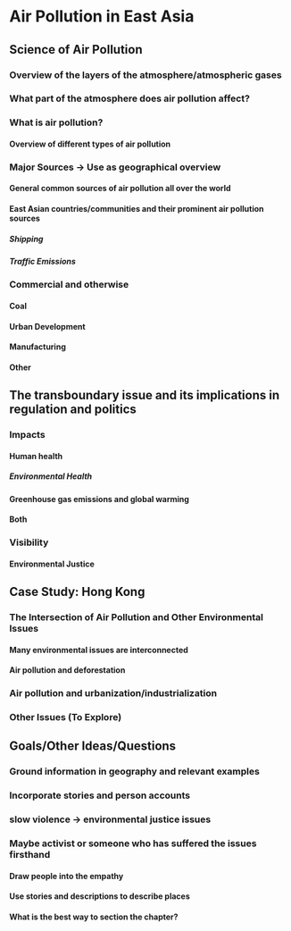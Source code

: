 # Air Pollution in East Asia

## Science of Air Pollution

### Overview of the layers of the atmosphere/atmospheric gases

### What part of the atmosphere does air pollution affect?

### What is air pollution?

#### Overview of different types of air pollution

### Major Sources → Use as geographical overview

#### General common sources of air pollution all over the world

#### East Asian countries/communities and their prominent air pollution sources

##### Shipping

##### Traffic Emissions

### Commercial and otherwise

#### Coal

#### Urban Development

#### Manufacturing

#### Other

## The transboundary issue and its implications in regulation and politics

### Impacts

#### Human health

##### Environmental Health

#### Greenhouse gas emissions and global warming

#### Both

### Visibility

#### Environmental Justice

## Case Study: Hong Kong

### The Intersection of Air Pollution and Other Environmental Issues

#### Many environmental issues are interconnected

#### Air pollution and deforestation

### Air pollution and urbanization/industrialization

### Other Issues (To Explore)

## Goals/Other Ideas/Questions

### Ground information in geography and relevant examples

### Incorporate stories and person accounts

### slow violence → environmental justice issues

### Maybe activist or someone who has suffered the issues firsthand

#### Draw people into the empathy

#### Use stories and descriptions to describe places

#### What is the best way to section the chapter?
